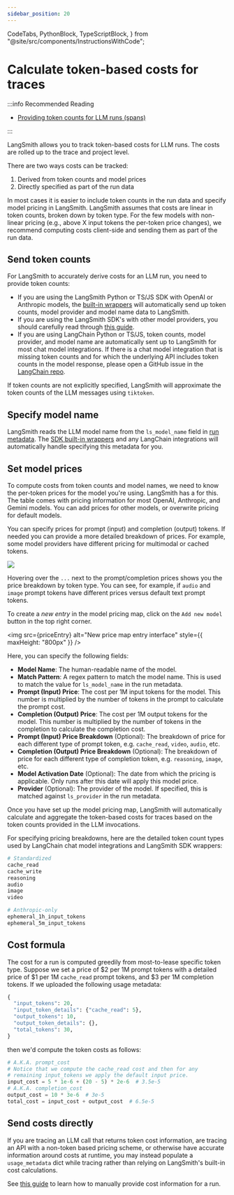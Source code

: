 ```yaml
---
sidebar_position: 20
---
```


  CodeTabs,
  PythonBlock,
  TypeScriptBlock,
} from "@site/src/components/InstructionsWithCode";

# Calculate token-based costs for traces

:::info Recommended Reading

- [Providing token counts for LLM runs (spans)](./log_llm_trace#provide-token-and-cost-information)

:::

LangSmith allows you to track token-based costs for LLM runs.
The costs are rolled up to the trace and project level.

There are two ways costs can be tracked:

1. Derived from token counts and model prices
2. Directly specified as part of the run data

In most cases it is easier to include token counts in the run data and specify model pricing in LangSmith.
LangSmith assumes that costs are linear in token counts, broken down by token type.
For the few models with non-linear pricing (e.g., above X input tokens the per-token price changes), we recommend computing costs client-side and sending them as part of the run data.

## Send token counts

For LangSmith to accurately derive costs for an LLM run, you need to provide token counts:

- If you are using the LangSmith Python or TS/JS SDK with OpenAI or Anthropic models, the [built-in wrappers](./annotate_code#wrap-the-openai-client) will automatically send up token counts, model provider and model name data to LangSmith.
- If you are using the LangSmith SDK's with other model providers, you should carefully read through [this guide](./log_llm_trace#manually-provide-usage-information).
- If you are using LangChain Python or TS/JS, token counts, model provider, and model name are automatically sent up to LangSmith for most chat model integrations. If there is a chat model integration that is missing token counts and for which the underlying API includes token counts in the model response, please open a GitHub issue in the [LangChain repo](https://github.com/langchain-ai/langchain).

If token counts are not explicitly specified, LangSmith will approximate the token counts of the LLM messages using `tiktoken`.

## Specify model name

LangSmith reads the LLM model name from the `ls_model_name` field in [run metadata](./add_metadata_tags).
The [SDK built-in wrappers](./annotate_code#wrap-the-openai-client) and any LangChain integrations will automatically handle specifying this metadata for you.

## Set model prices

To compute costs from token counts and model names, we need to know the per-token prices for the model you're using.
LangSmith has a <RegionalUrl text='model pricing table' suffix='/settings/workspaces/models' /> for this.
The table comes with pricing information for most OpenAI, Anthropic, and Gemini models.
You can add prices for other models, or overwrite pricing for default models.

You can specify prices for prompt (input) and completion (output) tokens. If needed you can provide a more detailed breakdown of prices.
For example, some model providers have different pricing for multimodal or cached tokens.

![](./static/model_price_map.png)

Hovering over the `...` next to the prompt/completion prices shows you the price breakdown by token type. You can see, for example, if `audio` and `image` prompt tokens have different prices versus default text prompt tokens.

To create a _new entry_ in the model pricing map, click on the `Add new model` button in the top right corner.

<img
  src={priceEntry}
  alt="New price map entry interface"
  style={{ maxHeight: "800px" }}
/>

Here, you can specify the following fields:

- **Model Name**: The human-readable name of the model.
- **Match Pattern**: A regex pattern to match the model name. This is used to match the value for `ls_model_name` in the run metadata.
- **Prompt (Input) Price**: The cost per 1M input tokens for the model. This number is multiplied by the number of tokens in the prompt to calculate the prompt cost.
- **Completion (Output) Price**: The cost per 1M output tokens for the model. This number is multiplied by the number of tokens in the completion to calculate the completion cost.
- **Prompt (Input) Price Breakdown** (Optional): The breakdown of price for each different type of prompt token, e.g. `cache_read`, `video`, `audio`, etc.
- **Completion (Output) Price Breakdown** (Optional): The breakdown of price for each different type of completion token, e.g. `reasoning`, `image`, etc.
- **Model Activation Date** (Optional): The date from which the pricing is applicable. Only runs after this date will apply this model price.
- **Provider** (Optional): The provider of the model. If specified, this is matched against `ls_provider` in the run metadata.

Once you have set up the model pricing map, LangSmith will automatically calculate and aggregate the token-based costs for traces based on the token counts provided in the LLM invocations.

For specifying pricing breakdowns, here are the detailed token count types used by LangChain chat model integrations and LangSmith SDK wrappers:

```python
# Standardized
cache_read
cache_write
reasoning
audio
image
video

# Anthropic-only
ephemeral_1h_input_tokens
ephemeral_5m_input_tokens
```

## Cost formula

The cost for a run is computed greedily from most-to-lease specific token type.
Suppose we set a price of $2 per 1M prompt tokens with a detailed price of $1 per 1M `cache_read` prompt tokens, and $3 per 1M completion tokens.
If we uploaded the following usage metadata:

```python
{
  "input_tokens": 20,
  "input_token_details": {"cache_read": 5},
  "output_tokens": 10,
  "output_token_details": {},
  "total_tokens": 30,
}
```

then we'd compute the token costs as follows:

```python
# A.K.A. prompt_cost
# Notice that we compute the cache_read cost and then for any
# remaining input_tokens we apply the default input price.
input_cost = 5 * 1e-6 + (20 - 5) * 2e-6  # 3.5e-5
# A.K.A. completion_cost
output_cost = 10 * 3e-6  # 3e-5
total_cost = input_cost + output_cost  # 6.5e-5
```

## Send costs directly

If you are tracing an LLM call that returns token cost information, are tracing an API with a non-token based pricing scheme,
or otherwise have accurate information around costs at runtime, you may instead populate a `usage_metadata`
dict while tracing rather than relying on LangSmith's built-in cost calculations.

See [this guide](./log_llm_trace#manually-provide-usage-information) to learn how to manually provide cost information for a run.
